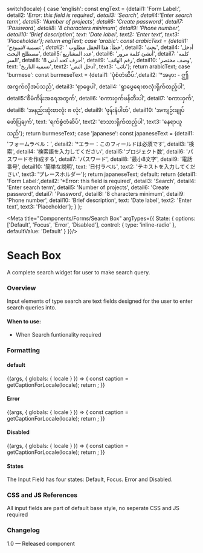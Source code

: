 
  switch(locale) {
    case 'english': const engText = {detail1: 'Form Label:', detail2: '*Error: this field is required', detail3: 'Search', detail4:'Enter search term', detail5: 'Number of projects', detail6: 'Create password', detail7: 'Password', detail8: '8 characters minimum', detail9: 'Phone number', detail10: 'Brief description', text: 'Date label', text2: 'Enter text', text3: 'Placeholder'}; return engText;
    case 'arabic': const arabicText = {detail1: 'تسمية النموذج:', detail2: '* خطأ: هذا الحقل مطلوب', detail3: 'بحث', detail4: 'أدخل مصطلح البحث', detail5:'عدد المشاريع', detail6: 'أنشئ كلمة مرور', detail7: 'كلمه السر', detail8: '8 أحرف كحد أدنى', detail9: 'رقم الهاتف', detail10: 'وصف مختصر', text: 'تسمية التاريخ', text2: 'أدخل النص', text3: 'نائب'}; return arabicText;
    case 'burmese': const burmeseText = {detail1: 'ပုံစံတံဆိပ်:',detail2: '*အမှား - ဤအကွက်လိုအပ်သည်', detail3: 'ရှာဖွေပါ', detail4: 'ရှာဖွေရေးစာလုံးရိုက်ထည့်ပါ', detail5:'စီမံကိန်းအရေအတွက်', detail6: 'စကားဝှက်ဖန်တီးပါ', detail7: 'စကားဝှက်', detail8: 'အနည်းဆုံးစာလုံး ၈ လုံး', detail9: 'ဖုန်းနံပါတ်', detail10: 'အကျဉ်းချုပ်ဖော်ပြချက်', text: 'ရက်စွဲတံဆိပ်', text2: 'စာသားရိုက်ထည့်ပါ', text3: 'နေရာယူသည်'}; return burmeseText;
    case 'japanese': const japaneseText = {detail1: 'フォームラベル：', detail2: '*エラー：このフィールドは必須です', detail3: '検索', detail4: '検索語を入力してください', detail5:'プロジェクト数', detail6: 'パスワードを作成する', detail7: 'パスワード', detail8: '最小8文字', detail9: '電話番号', detail10: '簡単な説明', text: '日付ラベル', text2: 'テキストを入力してください', text3: 'プレースホルダー'}; return japaneseText;
    default:
      return {detail1: 'Form Label:',detail2: '*Error: this field is required', detail3: 'Search', detail4: 'Enter search term', detail5: 'Number of projects', detail6: 'Create password', detail7: 'Password', detail8: '8 characters minimum', detail9: 'Phone number', detail10: 'Brief description', text: 'Date label', text2: 'Enter text', text3: 'Placeholder'};
  }
};

<Meta title="Components/Forms/Search Box"  argTypes={{
  State: {
    options: ['Default', 'Focus', 'Error', 'Disabled'],
    control: { type: 'inline-radio' },
    defaultValue: 'Default'
  }
}}/>

# Seach Box
A complete search widget for user to make search query.

### Overview
Input elements of type search are text fields designed for the user to enter search queries into.

#### When to use:
- When Search funtionality required

### Formatting

#### default
<Canvas>
  <Story name="Search-default">
    {(args, { globals: { locale } }) => {
      const caption = getCaptionForLocale(locale);
      return <Searchbox labelText={caption.detail3} type='search' id='search' mode='default-state' required='required' placeholder={caption.detail4}></Searchbox>;
    }}
  </Story>
</Canvas>

#### Error
<Canvas>
  <Story name="Search-error">
    {(args, { globals: { locale } }) => {
      const caption = getCaptionForLocale(locale);
      return <Searchbox labelText={caption.detail3} errorText={caption.detail2}  type='search' id='search' mode='error-state' required='required' placeholder={caption.detail4}></Searchbox>;
    }}
  </Story>
</Canvas>

#### Disabled
<Canvas>
  <Story name="Search Box">
    {(args, { globals: { locale } }) => {
      const caption = getCaptionForLocale(locale);
      return <Searchbox labelText={caption.detail3} errorText={caption.detail2} element='input' type='search' placeholder= {caption.detail4} {...args} ></Searchbox>;
    }}
  </Story>
</Canvas>

#### States
The Input Field has four states: Default, Focus. Error and Disabled.

### CSS and JS References
All input fields are part of default base style, no seperate CSS and JS required

### Changelog
1.0 — Released component